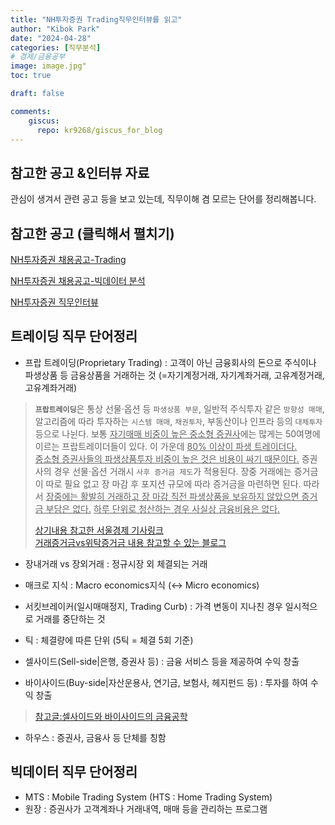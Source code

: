 ```yaml
---
title: "NH투자증권 Trading직무인터뷰를 읽고"
author: "Kibok Park"
date: "2024-04-28"
categories: [직무분석] 
# 경제/금융공부
image: image.jpg"
toc: true

draft: false

comments: 
    giscus:
      repo: kr9268/giscus_for_blog
---
```


## 참고한 공고 &인터뷰 자료
관심이 생겨서 관련 공고 등을 보고 있는데, 직무이해 겸 모르는 단어를 정리해봅니다.

::: {.callout collapse="true"}
# 참고한 공고 (클릭해서 펼치기)
[NH투자증권 채용공고-Trading](https://nhqv-recruit2024.com/NH1.html)

[NH투자증권 채용공고-빅데이터 분석](https://nhqv-recruit2024.com/interview_u_08.html)

[NH투자증권 직무인터뷰](https://nhqv-recruit2024.com/interview_u_04.html)
::: 

## 트레이딩 직무 단어정리
* 프랍 트레이딩(Proprietary Trading) : 고객이 아닌 금융회사의 돈으로 주식이나 파생상품 등 금융상품을 거래하는 것
                                     (=자기계정거래, 자기계좌거래, 고유계정거래, 고유계좌거래)

 >**`프랍트레이딩`**은 통상 선물·옵션 등 `파생상품 부문`, 일반적 주식투자 같은 `방향성 매매`, 알고리즘에 따라 투자하는  `시스템 매매`, `채권투자`, 부동산이나 인프라 등의 `대체투자` 등으로 나뉜다. 보통 [자기매매 비중이 높은 중소형 증권사]{.underline}에는 많게는 50여명에 이르는 프랍트레이더들이 있다. 이 가운데 [80% 이상이 파생 트레이더다.]{.underline}<br>[중소형 증권사들의 파생상품투자 비중이 높은 것은 비용이 싸기 때문이다.]{.underline} 증권사의 경우 선물·옵션 거래시 `사후 증거금 제도`가 적용된다. 장중 거래에는 증거금이 따로 필요 없고 장 마감 후 포지션 규모에 따라 증거금을 마련하면 된다. 따라서 [장중에는 활발히 거래하고 장 마감 직전 파생상품을 보유하지 않았으면 증거금 부담은 없다.]{.underline} [하루 단위로 청산하는 경우 사실상 금융비용은 없다.]{.underline}
>
> [상기내용 참고한 서울경제 기사링크](https://www.sedaily.com/NewsView/1HLP1AH6UG)<br>
> [거래증거금vs위탁증거금 내용 참고할 수 있는 블로그](https://blog.naver.com/vvvtg/223231778959)

* 장내거래 vs 장외거래 : 정규시장 외 체결되는 거래
* 매크로 지식 : Macro economics지식 (↔ Micro economics)
* 서킷브레이커(일시매매정지, Trading Curb) : 가격 변동이 지나친 경우 일시적으로 거래를 중단하는 것
* 틱 : 체결량에 따른 단위 (5틱 = 체결 5회 기준)

* 셀사이드(Sell-side|은행, 증권사 등) : 금융 서비스 등을 제공하여 수익 창출
* 바이사이드(Buy-side|자산운용사, 연기금, 보험사, 헤지펀드 등) : 투자를 하여 수익 창출

>[참고글:셀사이드와 바이사이드의 금융공학](https://brunch.co.kr/@quantdaddy/34)

* 하우스 : 증권사, 금융사 등 단체를 칭함

## 빅데이터 직무 단어정리
* MTS : Mobile Trading System (HTS : Home Trading System)
* 원장 : 증권사가 고객계좌나 거래내역, 매매 등을 관리하는 프로그램